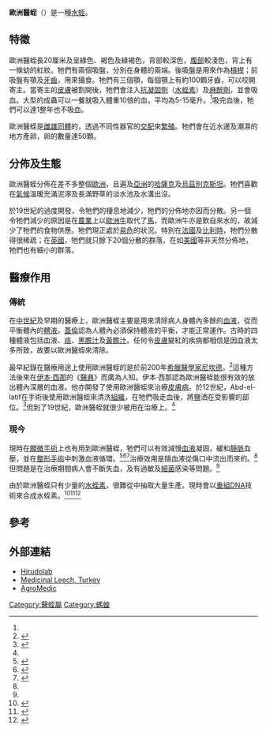 {{Speciesbox
| status = LR/nt
| status_system = iucn2.3
| image = Svømmende blodigle.JPG
| genus = Hirudo
| species = medicinalis
| authority = ([[Linnaeus|Linnaeus]], 1758)
}}

'''歐洲醫蛭'''（{{sn|''Hirudo medicinalis''}}）是一種[[水蛭|水蛭]]。

== 特徵 ==
歐洲醫蛭長20厘米及呈綠色、褐色及綠褐色，背部較深色，[[腹部|腹部]]較淺色，背上有一條幼的紅紋。牠們有兩個吸盤，分別在身體的兩端。後吸盤是用來作為[[槓桿|槓桿]]；前吸盤有顎及[[牙齒|牙齒]]，用來攝食。牠們有三個顎，每個顎上有約100顆牙齒，可以咬開寄主。當寄主的[[皮膚|皮膚]]被割開後，牠們會注入[[抗凝血劑|抗凝固劑]]（[[水蛭素|水蛭素]]）及[[麻醉劑|麻醉劑]]，並會吸[[血|血]]。大型的成蟲可以一餐就吸入體重10倍的血，平均為5-15毫升。<ref name=wells/>吸完血後，牠們可以達1整年也不吸血。

歐洲醫蛭是[[雌雄同體|雌雄同體]]的，透過不同性器官的[[交配|交配]]來[[繁殖|繁殖]]。牠們會在近水邊及潮濕的地方產卵，卵的數量達50顆。

== 分佈及生態 ==
歐洲醫蛭分佈在差不多整個[[歐洲|歐洲]]，且遍及[[亞洲|亞洲]]的[[哈薩克|哈薩克]]及[[烏茲別克斯坦|烏茲別克斯坦]]。牠們喜歡在[[氣候|氣候]]溫暖充滿泥濘及長滿野草的淡水池及水溝出沒。

於19世紀的過度開發，令牠們的棲息地減少，牠們的分佈地亦因而分散。另一個令牠們減少的原因是在[[農業|農業]]上以[[歐洲牛|歐洲牛]]取代了[[馬|馬]]，而歐洲牛亦是飲自來水的，故減少了牠們的食物供應。牠們現正處於[[易危|易危]]的狀況。特別在[[法國|法國]]及[[比利時|比利時]]，牠們分散得很稀疏；在[[英國|英國]]，牠們就只餘下20個分散的群落。在如[[美國|美國]]等非天然分佈地，牠們也有細小的群落。

== 醫療作用 ==
=== 傳統 ===
在[[中世紀|中世紀]]及早期的醫療上，歐洲醫蛭主要是用來清除病人身體內多餘的[[血液|血液]]，從而平衡體內的[[體液|體液]]。[[蓋倫|蓋倫]]認為人體內必須保持體液的平衡，才能正常運作。古時的四種體液包括血液、[[痰|痰]]、[[黑膽汁|黑膽汁]]及[[黃膽汁|黃膽汁]]。任何令[[皮膚|皮膚]]變紅的疾病都相信是因血液太多所致，故要以歐洲醫蛭來清除。

最早紀錄在醫療用途上使用歐洲醫蛭的是於前200年[[希臘|希臘]][[醫學家|醫學家]][[尼坎德|尼坎德]]。<ref name=wells>{{cite journal en|author=Wells MD, Manktelow RT, Boyd JB, Bowen V|title=The medical leech: an old treatment revisited |journal=Microsurgery|volume=14|issue=3|pages=183-6|year=1993|pmid=8479316}}</ref>這種方法後來在[[伊本·西那|伊本·西那]]的《[[醫典|醫典]]》而廣為人知。伊本·西那認為歐洲醫蛭能很有效的放出體內深層的血液。他亦開發了使用歐洲醫蛭來治療[[皮膚病|皮膚病]]。於12世紀，Abd-el-latif在手術後使用歐洲醫蛭來清洗[[组织_(生物学)|組織]]，在牠們吸走血後，將[[盐_(化学)|鹽]]洒在受影響的部位。<ref>{{Cite journal en|author=Nurdeen Deuraseh|title=Ahadith of the Prophet (s.a.w) on Healing in Three Things (al-Shifa’ fi Thalatha): An Interpretational|journal=Journal of the International Society for the History of Islamic Medicine|volume=2004|issue=3|pages=14-20|year=2004}}</ref>但到了19世紀，歐洲醫蛭就很少被用在治療上。<ref name=wells/>

=== 現今 ===
現時在[[顯微手術|顯微手術]]上也有用到歐洲醫蛭，牠們可以有效減慢[[血液|血液]]凝固，緩和[[靜脈|靜脈]]血壓，並在[[整形手術|整形手術]]中刺激血液循環。<ref>{{cite journal en|author=Abdelgabar AM, Bhowmick BK |title=The return of the leech|journal=Int. J. Clin. Pract.|volume=57|issue=2|pages=103-5|pmid=12661792|date=March 2003}}</ref><ref>{{cite journal en|author=Ernst E|title=Born to suck--the return of the leech?|journal=Pain|volume=137|issue=2|pages=235-6|pmid=18367335|doi=10.1016/j.pain.2008.02.016|date=July 2008}}</ref><ref>{{cite news|first=Jared Owens|title=Shark-bite surfer gives leeches a go|date=2009-02-25|url=http://www.theaustralian.news.com.au/story/0,25197,25103341-5006784,00.html|work=The Australian|accessdate=2009-02-25|archive-url=https://web.archive.org/web/20090511095333/http://www.theaustralian.news.com.au/story/0,25197,25103341-5006784,00.html|archive-date=2009-05-11|dead-url=yes}}</ref>治療效用是隨血液從傷口中流出而來的。<ref name=wells/>但問題是在治療期間病人會不斷失血，及有過敏及[[細菌|細菌]]感染等問題。<ref name=wells/>

由於歐洲醫蛭只有少量的[[水蛭素|水蛭素]]，很難從中抽取大量生產。現時會以[[重組DNA|重組DNA]]技術來合成水蛭素。<ref>{{Cite web|author=Salleh, Anna|url=http://www.abc.net.au/science/news/health/HealthRepublish_439856.htm|title=A mechanical medicinal leech?|publisher=ABC Science Online|date=2001-12-14|accessdate=2007-07-29}}</ref><ref>{{Cite web|author=Crystal, Charlotte|url=http://www.virginia.edu/topnews/releases2000/cottlerleech-dec-14-2000.html|title=Biomedical Engineering Student Invents Mechanical Leech|publisher=University of Virginia News|date=2000-12-14|accessdate=2007-07-29|deadurl=yes|archiveurl=https://web.archive.org/web/20010414043340/http://www.virginia.edu/topnews/releases2000/cottlerleech-dec-14-2000.html|archivedate=2001-04-14}}</ref><ref>{{Cite web|author=Fox, Maggie|url=http://www.otoweb.org/news_folder/mech_leech/mech_leech_A.htm ENT|title=Research Group Recognized for Mechanical Leech Project|work=Otoweb|publisher=University of Wisconsin, Madison, Division of Otolaryngology|accessdate=2007-07-29|deadurl=yes|archiveurl=https://web.archive.org/web/20061211152532/http://www.otoweb.org/news_folder/mech_leech/mech_leech_A.htm|archivedate=2006-12-11}}</ref>

== 參考 ==
{{reflist}}

== 外部連結 ==
* [https://web.archive.org/web/20181006135501/http://www.hirudolab.com/ Hirudolab]
* [http://www.leechesturkey.com Medicinal Leech, Turkey]
* [http://www.agromedic.com AgroMedic] {{Wayback|url=http://www.agromedic.com/ |date=20090501112634 }}
{{Taxonbar|from=Q30041}}

[[Category:醫蛭屬|Category:醫蛭屬]]
[[Category:螞蝗|Category:螞蝗]]